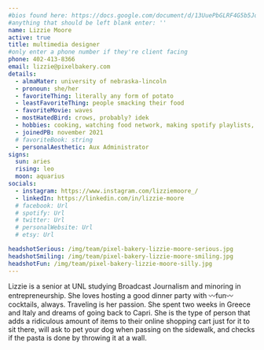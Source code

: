 ```yaml
---
#bios found here: https://docs.google.com/document/d/13UuePbGLRF4G5b5JoEe2Vua3NukZ1-QwRW4Oisnd8lI/edit#
#anything that should be left blank enter: ''
name: Lizzie Moore
active: true
title: multimedia designer
#only enter a phone number if they're client facing
phone: 402-413-8366
email: lizzie@pixelbakery.com
details:
  - almaMater: university of nebraska-lincoln
  - pronoun: she/her
  - favoriteThing: literally any form of potato
  - leastFavoriteThing: people smacking their food
  - favoriteMovie: waves
  - mostHatedBird: crows, probably? idek
  - hobbies: cooking, watching food network, making spotify playlists, skincare/makeup
  - joinedPB: november 2021
  # favoriteBook: string
  - personalAesthetic: Aux Administrator
signs:
  sun: aries
  rising: leo
  moon: aquarius
socials:
  - instagram: https://www.instagram.com/lizziemoore_/
  - linkedIn: https://linkedin.com/in/lizzie-moore
  # facebook: Url
  # spotify: Url
  # twitter: Url
  # personalWebsite: Url
  # etsy: Url

headshotSerious: /img/team/pixel-bakery-lizzie-moore-serious.jpg
headshotSmiling: /img/team/pixel-bakery-lizzie-moore-smiling.jpg
headshotFun: /img/team/pixel-bakery-lizzie-moore-silly.jpg
---
```


Lizzie is a senior at UNL studying Broadcast Journalism and minoring in entrepreneurship. She loves hosting a good dinner party with 〰fun〰 cocktails, always. Traveling is her passion. She spent two weeks in Greece and Italy and dreams of going back to Capri. She is the type of person that adds a ridiculous amount of items to their online shopping cart just for it to sit there, will ask to pet your dog when passing on the sidewalk, and checks if the pasta is done by throwing it at a wall.
